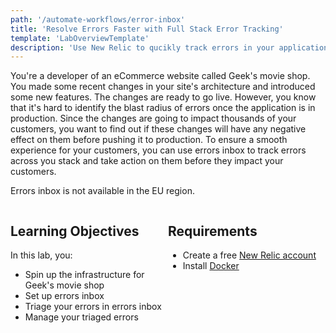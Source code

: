 ```yaml
---
path: '/automate-workflows/error-inbox'
title: 'Resolve Errors Faster with Full Stack Error Tracking'
template: 'LabOverviewTemplate'
description: 'Use New Relic to qucikly track errors in your application with the help of errors inbox.'
---
```


<Intro>

You're a developer of an eCommerce website called Geek's movie shop. You made some recent changes in your site's architecture and introduced some new features. The changes are ready to go live. However, you know that it's hard to identify the blast radius of errors once the application is in production. Since the changes are going to impact thousands of your customers, you want to find out if these changes will have any negative effect on them before pushing it to production. 
To ensure a smooth experience for your customers, you can use errors inbox to track errors across you stack and take action on them before they impact your customers. 

</Intro>

<Callout variant='important'>

Errors inbox is not available in the EU region.

</Callout>

<div style="display: flex;">

<div style="flex: 1;">

## Learning Objectives

In this lab, you:

- Spin up the infrastructure for Geek's movie shop
- Set up errors inbox
- Triage your errors in errors inbox
- Manage your triaged errors

</div>

<div style="flex: 1;">

## Requirements

- Create a free [New Relic account](https://newrelic.com/signup?utm_source=developer-site)
- Install [Docker](https://www.docker.com/)

</div>

</div>
